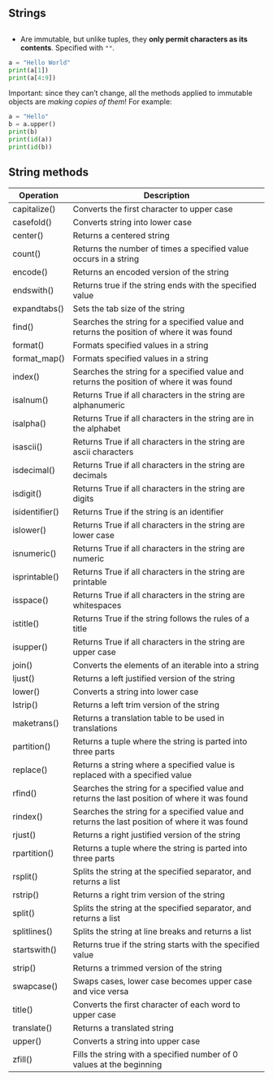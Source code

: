 ::: {.content-visible unless-format="revealjs"}
# Strings

:::

::: {.content-visible when-format="revealjs"}
##  {data-name="<b>3.4 STRINGS</b>"}
:::

* Are immutable, but unlike tuples, they **only permit characters as its contents**. Specified with `""`.

```python
a = "Hello World"
print(a[1])
print(a[4:9])
```

Important: since they can't change, all the methods applied to immutable objects are *making copies of them*! For example:

```python
a = "Hello"
b = a.upper()
print(b)
print(id(a))
print(id(b))
```

::: {.content-visible when-format="revealjs"}

## String methods {.smaller .scrollable}

| Operation      | Description                                                                                   |
|----------------|-----------------------------------------------------------------------------------------------|
| capitalize()   | Converts the first character to upper case                                                    |
| casefold()     | Converts string into lower case                                                               |
| center()       | Returns a centered string                                                                     |
| count()        | Returns the number of times a specified value occurs in a string                              |
| encode()       | Returns an encoded version of the string                                                      |
| endswith()     | Returns true if the string ends with the specified value                                      |
| expandtabs()   | Sets the tab size of the string                                                               |
| find()         | Searches the string for a specified value and returns the position of where it was found      |
| format()       | Formats specified values in a string                                                          |
| format_map()   | Formats specified values in a string                                                          |
| index()        | Searches the string for a specified value and returns the position of where it was found      |
| isalnum()      | Returns True if all characters in the string are alphanumeric                                 |
| isalpha()      | Returns True if all characters in the string are in the alphabet                              |
| isascii()      | Returns True if all characters in the string are ascii characters                             |
| isdecimal()    | Returns True if all characters in the string are decimals                                     |
| isdigit()      | Returns True if all characters in the string are digits                                       |
| isidentifier() | Returns True if the string is an identifier                                                   |
| islower()      | Returns True if all characters in the string are lower case                                   |
| isnumeric()    | Returns True if all characters in the string are numeric                                      |
| isprintable()  | Returns True if all characters in the string are printable                                    |
| isspace()      | Returns True if all characters in the string are whitespaces                                  |
| istitle()      | Returns True if the string follows the rules of a title                                       |
| isupper()      | Returns True if all characters in the string are upper case                                   |
| join()         | Converts the elements of an iterable into a string                                            |
| ljust()        | Returns a left justified version of the string                                                |
| lower()        | Converts a string into lower case                                                             |
| lstrip()       | Returns a left trim version of the string                                                     |
| maketrans()    | Returns a translation table to be used in translations                                        |
| partition()    | Returns a tuple where the string is parted into three parts                                   |
| replace()      | Returns a string where a specified value is replaced with a specified value                   |
| rfind()        | Searches the string for a specified value and returns the last position of where it was found |
| rindex()       | Searches the string for a specified value and returns the last position of where it was found |
| rjust()        | Returns a right justified version of the string                                               |
| rpartition()   | Returns a tuple where the string is parted into three parts                                   |
| rsplit()       | Splits the string at the specified separator, and returns a list                              |
| rstrip()       | Returns a right trim version of the string                                                    |
| split()        | Splits the string at the specified separator, and returns a list                              |
| splitlines()   | Splits the string at line breaks and returns a list                                           |
| startswith()   | Returns true if the string starts with the specified value                                    |
| strip()        | Returns a trimmed version of the string                                                       |
| swapcase()     | Swaps cases, lower case becomes upper case and vice versa                                     |
| title()        | Converts the first character of each word to upper case                                       |
| translate()    | Returns a translated string                                                                   |
| upper()        | Converts a string into upper case                                                             |
| zfill()        | Fills the string with a specified number of 0 values at the beginning                         |

:::